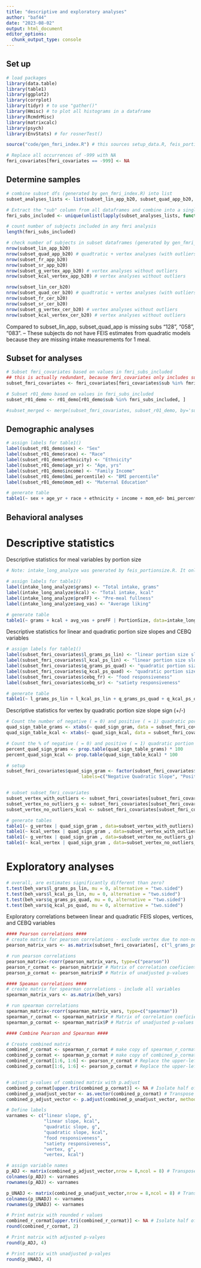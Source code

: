 ```yaml
---
title: "descriptive and exploratory analyses"
author: "baf44"
date: "2023-08-02"
output: html_document
editor_options: 
  chunk_output_type: console
---
```


## Set up

```r
# load packages
library(data.table)
library(table1)
library(ggplot2)
library(corrplot)
library(tidyr) # to use "gather()"
library(Hmisc) # to plot all histograms in a dataframe
library(RcmdrMisc)
library(matrixcalc)
library(psych)
library(EnvStats) # for rosnerTest()
```

```r

source("code/gen_fmri_index.R") # this sources setup_data.R, feis_portionsize.R, gen_fmricovtable.R, determine_analysis_sample.R

```

```r

# Replace all occurrences of -999 with NA
fmri_covariates[fmri_covariates == -999] <- NA

```

## Determine samples

```r

# combine subset dfs (generated by gen_fmri_index.R) into list
subset_analyses_lists <- list(subset_lin_app_b20, subset_quad_app_b20, subset_fr_app_b20, subset_sr_app_b20, subset_lin_cer_b20, subset_quad_cer_b20, subset_fr_cer_b20, subset_sr_cer_b20)

# Extract the "sub" column from all dataframes and combine into a single vector, get unique values
fmri_subs_included <- unique(unlist(lapply(subset_analyses_lists, function(df) df$sub)))

# count number of subjects included in any fmri analysis
length(fmri_subs_included)

```


```r

# check number of subjects in subset dataframes (generated by gen_fmri_index.R)
nrow(subset_lin_app_b20)
nrow(subset_quad_app_b20) # quadtratic + vertex analyses (with outliers)
nrow(subset_fr_app_b20)
nrow(subset_sr_app_b20)
nrow(subset_g_vertex_app_b20) # vertex analyses without outliers
nrow(subset_kcal_vertex_app_b20) # vertex analyses without outliers

nrow(subset_lin_cer_b20)
nrow(subset_quad_cer_b20) # quadtratic + vertex analyses (with outliers)
nrow(subset_fr_cer_b20)
nrow(subset_sr_cer_b20)
nrow(subset_g_vertex_cer_b20) # vertex analyses without outliers
nrow(subset_kcal_vertex_cer_b20) # vertex analyses without outliers
```

Compared to subset_lin_app, subset_quad_app is missing subs "128", "058", "083". -- These subjects do not have FEIS estimates from quadratic models because they are missing intake measurements for 1 meal.

## Subset for analyses

```r

# Subset fmri_covariates based on values in fmri_subs_included
## this is actually redundant, because fmri_covariates only includes subjects who are to be included in fmri analyses
subset_fmri_covariates <- fmri_covariates[fmri_covariates$sub %in% fmri_subs_included, ]

# Subset r01_demo based on values in fmri_subs_included
subset_r01_demo <- r01_demo[r01_demo$sub %in% fmri_subs_included, ]

#subset_merged <- merge(subset_fmri_covariates, subset_r01_demo, by='sub')
```


## Demographic analyses

```r

# assign labels for table1()
label(subset_r01_demo$sex) <- "Sex"
label(subset_r01_demo$race) <- "Race"
label(subset_r01_demo$ethnicity) <- "Ethnicity"
label(subset_r01_demo$age_yr) <- "Age, yrs"
label(subset_r01_demo$income) <- "Family Income"
label(subset_r01_demo$bmi_percentile) <- "BMI percentile"
label(subset_r01_demo$mom_ed) <- "Maternal Education"

# generate table
table1(~ sex + age_yr + race + ethnicity + income + mom_ed+ bmi_percentile , data=subset_r01_demo)

```

## Behavioral analyses

# Descriptive statistics

Descriptive statistics for meal variables by portion size 

```r
# Note: intake_long_analyze was generated by feis_portionsize.R. It only contains subjects who were included in FEIS analyses 

# assign labels for table1()
label(intake_long_analyze$grams) <- "Total intake, grams"
label(intake_long_analyze$kcal) <- "Total intake, kcal"
label(intake_long_analyze$preFF) <- "Pre-meal fullness"
label(intake_long_analyze$avg_vas) <- "Average liking"

# generate table
table1(~ grams + kcal + avg_vas + preFF | PortionSize, data=intake_long_analyze, overall=F)

```

Descriptive statistics for linear and quadratic portion size slopes and CEBQ variables

```r

# assign labels for table1()
label(subset_fmri_covariates$l_grams_ps_lin) <- "linear portion size slope, g"
label(subset_fmri_covariates$l_kcal_ps_lin) <- "linear portion size slope, kcal"
label(subset_fmri_covariates$q_grams_ps_quad) <- "quadratic portion size slope, g"
label(subset_fmri_covariates$q_kcal_ps_quad) <- "quadratic portion size slope, kcal"
label(subset_fmri_covariates$cebq_fr) <- "food responsiveness"
label(subset_fmri_covariates$cebq_sr) <- "satiety responsiveness"

# generate table
table1(~ l_grams_ps_lin + l_kcal_ps_lin + q_grams_ps_quad + q_kcal_ps_quad + cebq_fr + cebq_sr, data=subset_fmri_covariates)

```

Descriptive statistics for vertex by quadratic portion size slope sign (+/-)

```r

# Count the number of negative ( = 0) and positive ( = 1) quadratic portion size slopes
quad_sign_table_grams <- xtabs(~ quad_sign_gram, data = subset_fmri_covariates) # grams
quad_sign_table_kcal <- xtabs(~ quad_sign_kcal, data = subset_fmri_covariates) # kcal

# Count the % of negative ( = 0) and positive ( = 1) quadratic portion size slopes
percent_quad_sign_grams <- prop.table(quad_sign_table_grams) * 100
percent_quad_sign_kcal <- prop.table(quad_sign_table_kcal) * 100

# setup
subset_fmri_covariates$quad_sign_gram <- factor(subset_fmri_covariates$quad_sign_gram, levels=c(0,1),
                            labels=c("Negative Quadratic Slope", "Positive Quadratic Slope"))


# subset subset_fmri_covariates
subset_vertex_with_outliers <- subset_fmri_covariates[subset_fmri_covariates$sub %in% subset_quad_cer_b20$sub, ]
subset_vertex_no_outliers_g <- subset_fmri_covariates[subset_fmri_covariates$sub %in% subset_g_vertex_app_b20$sub, ]
subset_vertex_no_outliers_kcal <- subset_fmri_covariates[subset_fmri_covariates$sub %in% subset_kcal_vertex_app_b20$sub, ]

# generate tables
table1(~ g_vertex | quad_sign_gram , data=subset_vertex_with_outliers)
table1(~ kcal_vertex | quad_sign_gram , data=subset_vertex_with_outliers)
table1(~ g_vertex | quad_sign_gram , data=subset_vertex_no_outliers_g)
table1(~ kcal_vertex | quad_sign_gram , data=subset_vertex_no_outliers_kcal)

```


# Exploratory analyses

```r

# overall, are estimates significantly different than zero?
t.test(beh_vars$l_grams_ps_lin, mu = 0, alternative = "two.sided") 
t.test(beh_vars$l_kcal_ps_lin, mu = 0, alternative = "two.sided")
t.test(beh_vars$q_grams_ps_quad, mu = 0, alternative = "two.sided")
t.test(beh_vars$q_kcal_ps_quad, mu = 0, alternative = "two.sided")

```

Exploratory correlations between linear and quadratic FEIS slopes, vertices, and CEBQ variables

<!-- ```{r subset based on variables, include=TRUE} -->

<!-- # only include variables that can be interpreted -- this excludes feis intercepts and linear slope from quadratic models (q_*_ps_lin)  -->

<!-- # select behavioral variables for descriptive statistics and correlations -->
<!-- beh_vars <- subset(subset_fmri_covariates, select=c(l_grams_ps_lin, l_kcal_ps_lin, q_grams_ps_quad, q_kcal_ps_quad, g_vertex, kcal_vertex, cebq_fr, cebq_sr)) -->

<!-- # reorder columns  -->
<!-- new_column_order <- c("l_grams_ps_lin",  -->
<!--                       "l_kcal_ps_lin", -->
<!--                       "q_grams_ps_quad", -->
<!--                       "q_kcal_ps_quad", -->
<!--                       "cebq_fr", -->
<!--                       "cebq_sr", -->
<!--                       "g_vertex", -->
<!--                       "kcal_vertex")  -->

<!-- beh_vars <- beh_vars[, new_column_order] # Reorder  -->

<!-- ``` -->


```r


#### Pearson correlations ####
# create matrix for pearson correlations - exclude vertex due to non-normal distribution
pearson_matrix_vars <- as.matrix(subset_fmri_covariates[, c("l_grams_ps_lin", "l_kcal_ps_lin","q_grams_ps_quad","q_kcal_ps_quad","cebq_fr","cebq_sr")])

# run pearson correlations
pearson_matrix<-rcorr(pearson_matrix_vars, type=c("pearson"))
pearson_r_cormat <- pearson_matrix$r # Matrix of correlation coeficients
pearson_p_cormat <- pearson_matrix$P # Matrix of unadjusted p-values

#### Speaman correlations ####
# create matrix for spearman correlations - include all variables
spearman_matrix_vars <- as.matrix(beh_vars)

# run spearman correlations
spearman_matrix<-rcorr(spearman_matrix_vars, type=c("spearman"))
spearman_r_cormat <- spearman_matrix$r # Matrix of correlation coeficients
spearman_p_cormat <- spearman_matrix$P # Matrix of unadjusted p-values

#### Combine Pearson and Spearman ####

# Create combined matrix
combined_r_cormat <- spearman_r_cormat # make copy of spearman_r_cormat to add to
combined_p_cormat <- spearman_p_cormat # make copy of combined_p_cormat to add to
combined_r_cormat[1:6, 1:6] <- pearson_r_cormat # Replace the upper-left corner of combined_corr matrix with the Pearson correlations
combined_p_cormat[1:6, 1:6] <- pearson_p_cormat # Replace the upper-left corner of combined_corr matrix with the Pearson correlations


# adjust p-values of combined matrix with p.adjust
combined_p_cormat[upper.tri(combined_p_cormat)] <- NA # Isolate half of matrix
combined_p_unadjust_vector <- as.vector(combined_p_cormat) # Transpose matrix to vector
combined_p_adjust_vector <- p.adjust(combined_p_unadjust_vector, method = "BH") # apply BH adjustment to vector (Benjamini & Hochberg (1995) / FDR)

# Define labels
varnames <- c("linear slope, g", 
              "linear slope, kcal", 
              "quadratic slope, g", 
              "quadratic slope, kcal", 
              "food responsiveness",
              "satiety responsiveness",              
              "vertex, g", 
              "vertex, kcal")

# assign variable names
p_ADJ <- matrix(combined_p_adjust_vector,nrow = 8,ncol = 8) # Transpose adjusted vector to matrix
colnames(p_ADJ) <- varnames
rownames(p_ADJ) <- varnames

p_UNADJ <- matrix(combined_p_unadjust_vector,nrow = 8,ncol = 8) # Transpose unadjusted vector to matrix
colnames(p_UNADJ) <- varnames
rownames(p_UNADJ) <- varnames

# Print matrix with rounded r values
combined_r_cormat[upper.tri(combined_r_cormat)] <- NA # Isolate half of matrix
round(combined_r_cormat, 2)

# Print matrix with adjusted p-valyes
round(p_ADJ, 4)

# Print matrix with unadjusted p-valyes
round(p_UNADJ, 4)


```

